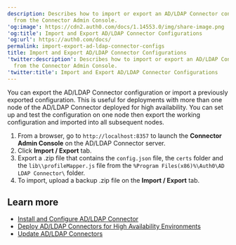 ```yaml
---
description: Describes how to import or export an AD/LDAP Connector configuration
  from the Connector Admin Console.
'og:image': https://cdn2.auth0.com/docs/1.14553.0/img/share-image.png
'og:title': Import and Export AD/LDAP Connector Configurations
'og:url': https://auth0.com/docs/
permalink: import-export-ad-ldap-connector-configs
title: Import and Export AD/LDAP Connector Configurations
'twitter:description': Describes how to import or export an AD/LDAP Connector configuration
  from the Connector Admin Console.
'twitter:title': Import and Export AD/LDAP Connector Configurations
---
```

You can export the AD/LDAP Connector configuration or import a previously exported configuration. This is useful for deployments with more than one node of the AD/LDAP Connector deployed for high availability. You can set up and test the configuration on one node then export the working configuration and imported into all subsequent nodes.

1. From a browser, go to `http://localhost:8357` to launch the **Connector Admin Console** on the AD/LDAP Connector server.
2. Click **Import / Export** tab.
3. Export a .zip file that contains the `config.json` file, the `certs` folder and the `lib\\profileMapper.js` file from the `%Program Files(x86)%\Auth0\AD LDAP Connector\` folder.
4. To import, upload a backup .zip file on the **Import / Export** tab.

## Learn more

* [Install and Configure AD/LDAP Connector](/docs/authenticate/identity-providers/enterprise-identity-providers/active-directory-ldap/ad-ldap-connector/install-configure-ad-ldap-connector)
* [Deploy AD/LDAP Connectors for High Availability Environments](/docs/authenticate/identity-providers/enterprise-identity-providers/active-directory-ldap/ad-ldap-connector/ad-ldap-high-availability)
* [Update AD/LDAP Connectors](/docs/authenticate/identity-providers/enterprise-identity-providers/active-directory-ldap/ad-ldap-connector/update-ad-ldap-connectors)